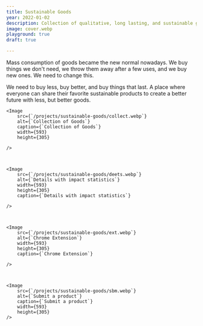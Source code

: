 ```yaml
---
title: Sustainable Goods
year: 2022-01-02
description: Collection of qualitative, long lasting, and sustainable goods
image: cover.webp
playground: true
draft: true

---
```


Mass consumption of goods became the new normal nowadays. We buy things we don't need, we throw them away after a few uses, and we buy new ones. We need to change this.

We need to buy less, buy better, and buy things that last. A place where everyone can share their favorite sustainable products to create a better future with less, but better goods.


    <Image 
        src={`/projects/sustainable-goods/collect.webp`}
        alt={`Collection of Goods`}
        caption={`Collection of Goods`}
        width={593}
        height={305}
   
    />



    <Image 
        src={`/projects/sustainable-goods/deets.webp`}
        alt={`Details with impact statistics`}
        width={593}
        height={305}
        caption={`Details with impact statistics`}

    />



    <Image 
        src={`/projects/sustainable-goods/ext.webp`}
        alt={`Chrome Extension`}
        width={593}
        height={305}
        caption={`Chrome Extension`}

    />



    <Image 
        src={`/projects/sustainable-goods/sbm.webp`}
        alt={`Submit a product`}
        caption={`Submit a product`}
        width={593}
        height={305}
    />
